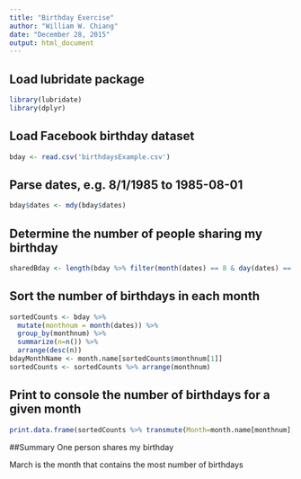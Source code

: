 ```yaml
---
title: "Birthday Exercise"
author: "William W. Chiang"
date: "December 28, 2015"
output: html_document
---
```



## Load lubridate package
```r
library(lubridate)
library(dplyr)
```


## Load Facebook birthday dataset
```r
bday <- read.csv('birthdaysExample.csv')
```


## Parse dates, e.g. 8/1/1985 to 1985-08-01
```r
bday$dates <- mdy(bday$dates)
```


## Determine the number of people sharing my birthday
```r
sharedBday <- length(bday %>% filter(month(dates) == 8 & day(dates) == 1))
```


## Sort the number of birthdays in each month
```r
sortedCounts <- bday %>%
  mutate(monthnum = month(dates)) %>%
  group_by(monthnum) %>%
  summarize(n=n()) %>%
  arrange(desc(n))
bdayMonthName <- month.name[sortedCounts$monthnum[1]]
sortedCounts <- sortedCounts %>% arrange(monthnum)
```


## Print to console the number of birthdays for a given month
```r
print.data.frame(sortedCounts %>% transmute(Month=month.name[monthnum], Count=n), row.names=F)
```


##Summary
One person shares my birthday

March is the month that contains the most number of birthdays